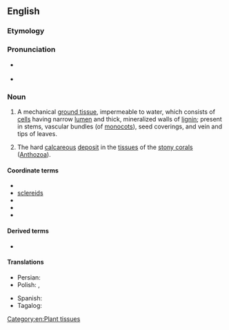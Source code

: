 ==English==

===Etymology===
{{confix|en|sclero|enchyma}}

===Pronunciation===
* {{a|UK}} {{IPA|en|/sklɪəɹˈɛŋkɪmə/}}
* {{a|GA}} {{IPA|en|/skləɹˈɛŋkəmə/}}<!-- weak vowel merger -->

===Noun===
{{en-noun|~|s|sclerenchymata}}

# {{lb|en|botany}} A mechanical [[ground tissue]], impermeable to water, which consists of [[cell]]s having narrow [[lumen]] and thick, mineralized walls of [[lignin]]; present in stems, vascular bundles (of [[monocot]]s), seed coverings, and vein and tips of leaves.
# {{lb|en|zoology}} The hard [[calcareous]] [[deposit]] in the [[tissue]]s of the [[stony coral]]s ([[Anthozoa]]).<!--Webster 1913-->

====Coordinate terms====
* {{l|en|chlorenchyma}}
* [[sclereid]]s
* {{l|en|collenchyma}}
* {{l|en|merenchyma}}
* {{l|en|parenchyma}}

====Derived terms====
* {{l|en|sclerenchymatous}}

====Translations====
{{trans-top|a mechanical, supportive ground tissue in plants consisting of aggregates of cells having thick, often mineralized walls}}
* Persian: {{t|fa|اسکرانشیم|tr=eskelerānšīm}}
* Polish: {{t|pl|twardzica|f}}, {{t|pl|sklerenchyma}}
{{trans-mid}}
* Spanish: {{t|es|esclerénquima|m}}
* Tagalog: {{t|tl|tagasihayan}}
{{trans-bottom}}

[[Category:en:Plant tissues]]